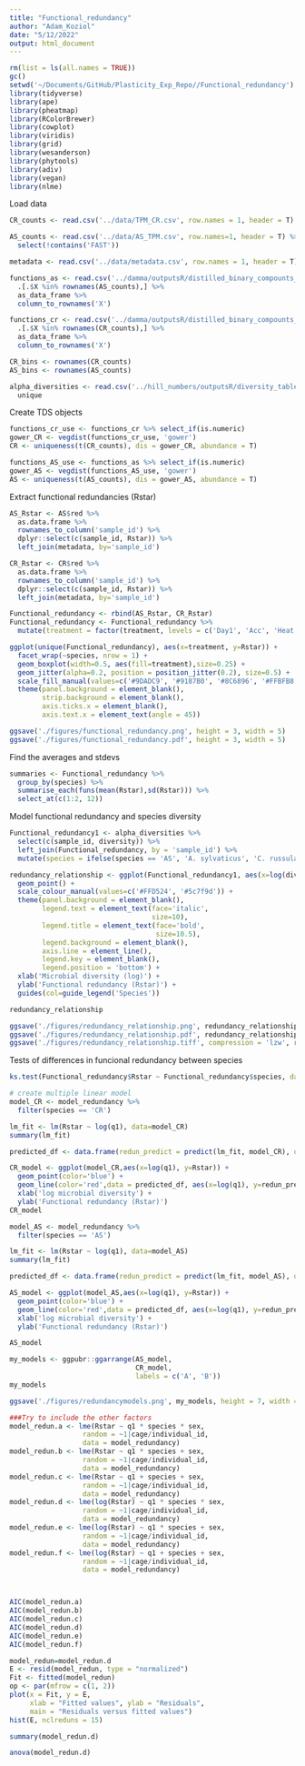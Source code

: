 ```yaml
---
title: "Functional_redundancy"
author: "Adam_Koziol"
date: "5/12/2022"
output: html_document
---
```


```r
rm(list = ls(all.names = TRUE))
gc()
setwd('~/Documents/GitHub/Plasticity_Exp_Repo//Functional_redundancy')
library(tidyverse)
library(ape)
library(pheatmap)
library(RColorBrewer)
library(cowplot)
library(viridis) 
library(grid)
library(wesanderson)
library(phytools)
library(adiv)
library(vegan)
library(nlme)
```
Load data
```r
CR_counts <- read.csv('../data/TPM_CR.csv', row.names = 1, header = T)

AS_counts <- read.csv('../data/AS_TPM.csv', row.names=1, header = T) %>%
  select(!contains('FAST'))

metadata <- read.csv('../data/metadata.csv', row.names = 1, header = T)

functions_as <- read.csv('../damma/outputsR/distilled_binary_compounts_bin_AS.csv', sep=',') %>%
  .[.$X %in% rownames(AS_counts),] %>%
  as_data_frame %>% 
  column_to_rownames('X')

functions_cr <- read.csv('../damma/outputsR/distilled_binary_compounts_bin_CR.csv', sep=',') %>%
  .[.$X %in% rownames(CR_counts),] %>% 
  as_data_frame %>% 
  column_to_rownames('X')

CR_bins <- rownames(CR_counts)
AS_bins <- rownames(AS_counts)

alpha_diversities <- read.csv('../hill_numbers/outputsR/diversity_table.csv', row.names=1) %>%
  unique

```
Create TDS objects
```r
functions_cr_use <- functions_cr %>% select_if(is.numeric)
gower_CR <- vegdist(functions_cr_use, 'gower')
CR <- uniqueness(t(CR_counts), dis = gower_CR, abundance = T)

functions_AS_use <- functions_as %>% select_if(is.numeric)
gower_AS <- vegdist(functions_AS_use, 'gower')
AS <- uniqueness(t(AS_counts), dis = gower_AS, abundance = T)

```
Extract functional redundancies (Rstar)
```r
AS_Rstar <- AS$red %>%
  as.data.frame %>%
  rownames_to_column('sample_id') %>%
  dplyr::select(c(sample_id, Rstar)) %>%
  left_join(metadata, by='sample_id')

CR_Rstar <- CR$red %>%
  as.data.frame %>%
  rownames_to_column('sample_id') %>%
  dplyr::select(c(sample_id, Rstar)) %>%
  left_join(metadata, by='sample_id')

Functional_redundancy <- rbind(AS_Rstar, CR_Rstar)
Functional_redundancy <- Functional_redundancy %>% 
  mutate(treatment = factor(treatment, levels = c('Day1', 'Acc', 'Heat', 'Cold', 'Diet')))

```

```r
ggplot(unique(Functional_redundancy), aes(x=treatment, y=Rstar)) +
  facet_wrap(~species, nrow = 1) +
  geom_boxplot(width=0.5, aes(fill=treatment),size=0.25) +
  geom_jitter(alpha=0.2, position = position_jitter(0.2), size=0.5) +
  scale_fill_manual(values=c('#9DADC9', '#9187B0', '#8C6896', '#FFBFB8', '#FFD2B8', '#FFECCF')) +
  theme(panel.background = element_blank(),
        strip.background = element_blank(),
        axis.ticks.x = element_blank(),
        axis.text.x = element_text(angle = 45))

ggsave('./figures/functional_redundancy.png', height = 3, width = 5)
ggsave('./figures/functional_redundancy.pdf', height = 3, width = 5)
```

Find the averages and stdevs
```r
summaries <- Functional_redundancy %>%
  group_by(species) %>%
  summarise_each(funs(mean(Rstar),sd(Rstar))) %>%
  select_at(c(1:2, 12))
```
Model functional redundancy and species diversity

```r
Functional_redundancy1 <- alpha_diversities %>%
  select(c(sample_id, diversity)) %>%
  left_join(Functional_redundancy, by = 'sample_id') %>%
  mutate(species = ifelse(species == 'AS', 'A. sylvaticus', 'C. russula'))

redundancy_relationship <- ggplot(Functional_redundancy1, aes(x=log(diversity), y=Rstar, colour=species)) +
  geom_point() +
  scale_colour_manual(values=c('#FFD524', '#5c7f9d')) +
  theme(panel.background = element_blank(),
        legend.text = element_text(face='italic',
                                   size=10),
        legend.title = element_text(face='bold',
                                    size=10.5),
        legend.background = element_blank(),
        axis.line = element_line(),
        legend.key = element_blank(),
        legend.position = 'bottom') +
  xlab('Microbial diversity (log)') +
  ylab('Functional redundancy (Rstar)') +
  guides(col=guide_legend('Species'))

redundancy_relationship

ggsave('./figures/redundancy_relationship.png', redundancy_relationship, height = 3, width = 5)
ggsave('./figures/redundancy_relationship.pdf', redundancy_relationship, height = 3, width = 5)
ggsave('./figures/redundancy_relationship.tiff', compression = 'lzw', redundancy_relationship, height = 3, width = 5)
```
Tests of differences in funcional redundancy between species
```r
ks.test(Functional_redundancy$Rstar ~ Functional_redundancy$species, data=Functional_redundancy)
```


```r
# create multiple linear model
model_CR <- model_redundancy %>%
  filter(species == 'CR')

lm_fit <- lm(Rstar ~ log(q1), data=model_CR)
summary(lm_fit)

predicted_df <- data.frame(redun_predict = predict(lm_fit, model_CR), q1=model_CR$q1)

CR_model <- ggplot(model_CR,aes(x=log(q1), y=Rstar)) + 
  geom_point(color='blue') +
  geom_line(color='red',data = predicted_df, aes(x=log(q1), y=redun_predict))  +
  xlab('log microbial diversity') +
  ylab('Functional redundancy (Rstar)')
CR_model
```

```r
model_AS <- model_redundancy %>%
  filter(species == 'AS')

lm_fit <- lm(Rstar ~ log(q1), data=model_AS)
summary(lm_fit)

predicted_df <- data.frame(redun_predict = predict(lm_fit, model_AS), q1=model_AS$q1)

AS_model <- ggplot(model_AS,aes(x=log(q1), y=Rstar)) + 
  geom_point(color='blue') +
  geom_line(color='red',data = predicted_df, aes(x=log(q1), y=redun_predict)) +
  xlab('log microbial diversity') +
  ylab('Functional redundancy (Rstar)')

AS_model
```

```r
my_models <- ggpubr::ggarrange(AS_model,
                               CR_model,
                               labels = c('A', 'B'))
my_models

ggsave('./figures/redundancymodels.png', my_models, height = 7, width = 10)
```



```r
###Try to include the other factors 
model_redun.a <- lme(Rstar ~ q1 * species * sex,
                  random = ~1|cage/individual_id,
                  data = model_redundancy)
model_redun.b <- lme(Rstar ~ q1 * species + sex,
                  random = ~1|cage/individual_id,
                  data = model_redundancy)
model_redun.c <- lme(Rstar ~ q1 + species + sex,
                  random = ~1|cage/individual_id,
                  data = model_redundancy)
model_redun.d <- lme(log(Rstar) ~ q1 * species * sex,
                  random = ~1|cage/individual_id,
                  data = model_redundancy)
model_redun.e <- lme(log(Rstar) ~ q1 * species + sex,
                  random = ~1|cage/individual_id,
                  data = model_redundancy)
model_redun.f <- lme(log(Rstar) ~ q1 + species + sex,
                  random = ~1|cage/individual_id,
                  data = model_redundancy)



AIC(model_redun.a)
AIC(model_redun.b)
AIC(model_redun.c)
AIC(model_redun.d)
AIC(model_redun.e)
AIC(model_redun.f)
```

```r
model_redun=model_redun.d
E <- resid(model_redun, type = "normalized")
Fit <- fitted(model_redun)
op <- par(mfrow = c(1, 2))
plot(x = Fit, y = E,
     xlab = "Fitted values", ylab = "Residuals",
     main = "Residuals versus fitted values")
hist(E, nclreduns = 15)
```
```r
summary(model_redun.d)
```
```r
anova(model_redun.d)
```







